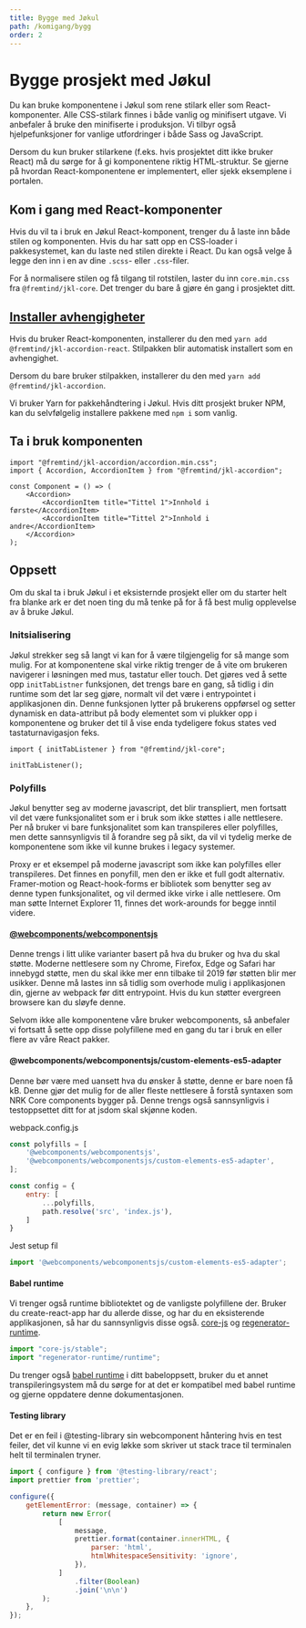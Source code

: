 ```yaml
---
title: Bygge med Jøkul
path: /komigang/bygg
order: 2
---
```


# Bygge prosjekt med Jøkul

Du kan bruke komponentene i Jøkul som rene stilark eller som React-komponenter. Alle CSS-stilark finnes i både vanlig og minifisert utgave. Vi anbefaler å bruke den minifiserte i produksjon. Vi tilbyr også hjelpefunksjoner for vanlige utfordringer i både Sass og JavaScript.

Dersom du kun bruker stilarkene (f.eks. hvis prosjektet ditt ikke bruker React) må du sørge for å gi komponentene riktig HTML-struktur. Se gjerne på hvordan React-komponentene er implementert, eller sjekk eksemplene i portalen.

## Kom i gang med React-komponenter
Hvis du vil ta i bruk en Jøkul React-komponent, trenger du å laste inn både stilen og komponenten. Hvis du har satt opp en CSS-loader i pakkesystemet, kan du laste ned stilen direkte i React. Du kan også velge å legge den inn i en av dine `.scss`- eller `.css`-filer.

<InfoMessage>
    For å normalisere stilen og få tilgang til rotstilen, laster du inn <code>core.min.css</code> fra <code>@fremtind/jkl-core</code>. Det trenger du bare å gjøre én gang i prosjektet ditt.
</InfoMessage>

## [Installer avhengigheter](#installer-avhengigheter)
Hvis du bruker React-komponenten, installerer du den med `yarn add @fremtind/jkl-accordion-react`. Stilpakken blir automatisk installert som en avhengighet.

Dersom du bare bruker stilpakken, installerer du den med `yarn add @fremtind/jkl-accordion`.

<InfoMessage>
    Vi bruker Yarn for pakkehåndtering i Jøkul. Hvis ditt prosjekt bruker NPM, kan du selvfølgelig installere pakkene med <code>npm i</code> som vanlig.
</InfoMessage>

## Ta i bruk komponenten

```tsx
import "@fremtind/jkl-accordion/accordion.min.css";
import { Accordion, AccordionItem } from "@fremtind/jkl-accordion";

const Component = () => (
    <Accordion>
        <AccordionItem title="Tittel 1">Innhold i første</AccordionItem>
        <AccordionItem title="Tittel 2">Innhold i andre</AccordionItem>
    </Accordion>
);
```

## Oppsett

Om du skal ta i bruk Jøkul i et eksisternde prosjekt eller om du starter helt fra blanke ark er det noen ting du må tenke på for å få best mulig opplevelse av å bruke Jøkul.

### Initsialisering

Jøkul strekker seg så langt vi kan for å være tilgjengelig for så mange som mulig. For at komponentene skal virke riktig trenger de å vite om brukeren navigerer i løsningen med mus, tastatur eller touch. Det gjøres ved å sette opp `initTabListner` funksjonen, det trengs bare en gang, så tidlig i din runtime som det lar seg gjøre, normalt vil det være i entrypointet i applikasjonen din. Denne funksjonen lytter på brukerens oppførsel og setter dynamisk en data-attribut på body elementet som vi plukker opp i komponentene og bruker det til å vise enda tydeligere fokus states ved tastaturnavigasjon feks.

```tsx
import { initTabListener } from "@fremtind/jkl-core";

initTabListener();
```

### Polyfills

Jøkul benytter seg av moderne javascript, det blir transpliert, men fortsatt vil det være funksjonalitet som er i bruk som ikke støttes i alle nettlesere. Per nå bruker vi bare funksjonalitet som kan transpileres eller polyfilles, men dette sannsynligvis til å forandre seg på sikt, da vil vi tydelig merke de komponentene som ikke vil kunne brukes i legacy systemer.

<InfoMessage>
    Proxy er et eksempel på moderne javascript som ikke kan polyfilles eller transpileres. Det finnes en ponyfill, men den er ikke et full godt alternativ. Framer-motion og React-hook-forms er bibliotek som benytter seg av denne typen funksjonalitet, og vil dermed ikke virke i alle nettlesere. Om man søtte Internet Explorer 11, finnes det work-arounds for begge inntil videre.
</InfoMessage>

#### [@webcomponents/webcomponentsjs](https://github.com/webcomponents/webcomponentsjs)

Denne trengs i litt ulike varianter basert på hva du bruker og hva du skal støtte. Moderne nettlesere som ny Chrome, Firefox, Edge og Safari har innebygd støtte, men du skal ikke mer enn tilbake til 2019 før støtten blir mer usikker. Denne må lastes inn så tidlig som overhode mulig i applikasjonen din, gjerne av webpack før ditt entrypoint. Hvis du kun støtter evergreen browsere kan du sløyfe denne.

<InfoMessage>
    Selvom ikke alle komponentene våre bruker webcomponents, så anbefaler vi fortsatt å sette opp disse polyfillene med en gang du tar i bruk en eller flere av våre React pakker.
</InfoMessage>

#### @webcomponents/webcomponentsjs/custom-elements-es5-adapter

Denne bør være med uansett hva du ønsker å støtte, denne er bare noen få kB. Denne gjør det mulig for de aller fleste nettlesere å forstå syntaxen som NRK Core components bygger på. Denne trengs også sannsynligvis i testoppsettet ditt for at jsdom skal skjønne koden.

webpack.config.js
```js
const polyfills = [
    '@webcomponents/webcomponentsjs',
    '@webcomponents/webcomponentsjs/custom-elements-es5-adapter',
];

const config = {
    entry: [
        ...polyfills,
        path.resolve('src', 'index.js'),
    ]
}
```

Jest setup fil
```js
import '@webcomponents/webcomponentsjs/custom-elements-es5-adapter';

```

#### Babel runtime

Vi trenger også runtime bibliotektet og de vanligste polyfillene der. Bruker du create-react-app har du allerde disse, og har du en eksisterende applikasjonen, så har du sannsynligvis disse også. [core-js](https://github.com/zloirock/core-js) og [regenerator-runtime](https://github.com/facebook/regenerator/tree/master/packages/regenerator-runtime).

```js
import "core-js/stable";
import "regenerator-runtime/runtime";
```

Du trenger også [babel runtime](https://babeljs.io/docs/en/babel-plugin-transform-runtime) i ditt babeloppsett, bruker du et annet transpileringsystem må du sørge for at det er kompatibel med babel runtime og gjerne oppdatere denne dokumentasjonen.

#### Testing library 

Det er en feil i @testing-library sin webcomponent håntering hvis en test feiler, det vil kunne vi en evig løkke som skriver ut stack trace til terminalen helt til terminalen tryner.

```js
import { configure } from '@testing-library/react';
import prettier from 'prettier';

configure({
    getElementError: (message, container) => {
        return new Error(
            [
                message,
                prettier.format(container.innerHTML, {
                    parser: 'html',
                    htmlWhitespaceSensitivity: 'ignore',
                }),
            ]
                .filter(Boolean)
                .join('\n\n')
        );
    },
});
```
